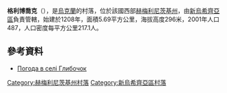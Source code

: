 {{coord|48|51|30|N|27|9|56|E|scale:100000|display=title}}

'''格利博喬克'''（{{lang-uk|Глибочок}}），是[[烏克蘭|烏克蘭]]的村落，位於該國西部[[赫梅利尼茨基州|赫梅利尼茨基州]]，由[[新烏希齊亞區|新烏希齊亞區]]負責管轄，始建於1208年，面積5.69平方公里，海拔高度296米，2001年人口487，人口密度每平方公里217.1人。

==參考資料==
* [http://weather.in.ua/ua/hmel'nickaja/5186 Погода в селі Глибочок] {{Wayback|url=http://weather.in.ua/ua/hmel%27nickaja/5186 |date=20111220080406 }}

{{DEFAULTSORT:Глибочок}}
[[Category:赫梅利尼茨基州村落|Category:赫梅利尼茨基州村落]]
[[Category:新烏希齊亞區村落|Category:新烏希齊亞區村落]]


{{Khmelnytskyi-geo-stub}}